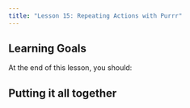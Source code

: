 ```yaml
---
title: "Lesson 15: Repeating Actions with Purrr"
---
```





::: {.callout-caution collapse="false"}
## Learning Goals

At the end of this lesson, you should: 
 
:::

::: {.callout-tip}
## Putting it all together


:::